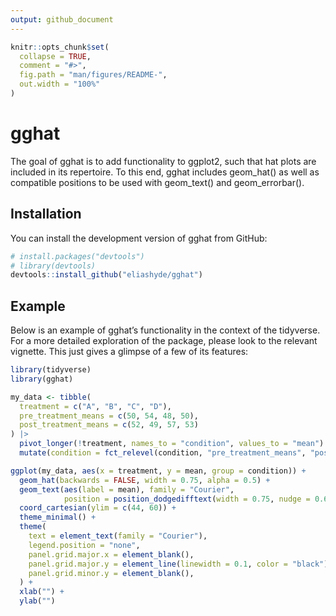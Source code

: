 ```yaml
---
output: github_document
---
```


<!-- README.md is generated from README.Rmd. Please edit that file -->

```r
knitr::opts_chunk$set(
  collapse = TRUE,
  comment = "#>",
  fig.path = "man/figures/README-",
  out.width = "100%"
)
```

# gghat

<!-- badges: start -->
<!-- badges: end -->

The goal of gghat is to add functionality to ggplot2, such that hat plots are included
in its repertoire. To this end, gghat includes geom_hat() as well as compatible positions 
to be used with geom_text() and geom_errorbar(). 

## Installation

You can install the development version of gghat from GitHub:

``` r
# install.packages("devtools")
# library(devtools)
devtools::install_github("eliashyde/gghat")
```

## Example

Below is an example of gghat's functionality in the context of the tidyverse.
For a more detailed exploration of the package, please look to the relevant vignette.
This just gives a glimpse of a few of its features: 

```r
library(tidyverse)
library(gghat)

my_data <- tibble(
  treatment = c("A", "B", "C", "D"),
  pre_treatment_means = c(50, 54, 48, 50),
  post_treatment_means = c(52, 49, 57, 53)
) |> 
  pivot_longer(!treatment, names_to = "condition", values_to = "mean") |> 
  mutate(condition = fct_relevel(condition, "pre_treatment_means", "post_treatment_means"))

ggplot(my_data, aes(x = treatment, y = mean, group = condition)) +
  geom_hat(backwards = FALSE, width = 0.75, alpha = 0.5) +
  geom_text(aes(label = mean), family = "Courier",
            position = position_dodgedifftext(width = 0.75, nudge = 0.6)) +
  coord_cartesian(ylim = c(44, 60)) +
  theme_minimal() +
  theme(
    text = element_text(family = "Courier"),
    legend.position = "none",
    panel.grid.major.x = element_blank(),
    panel.grid.major.y = element_line(linewidth = 0.1, color = "black"),
    panel.grid.minor.y = element_blank(),
  ) +
  xlab("") +
  ylab("")
```
